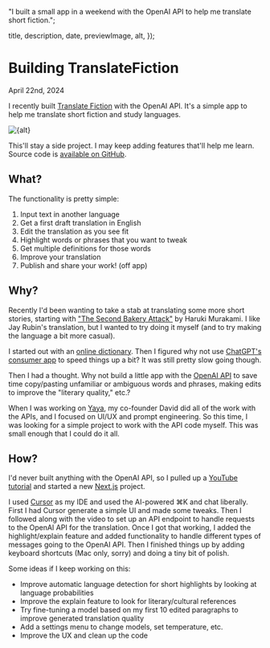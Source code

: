 
  "I built a small app in a weekend with the OpenAI API to help me translate short fiction.";

  title,
  description,
  date,
  previewImage,
  alt,
});

# Building TranslateFiction

<time dateTime={date} className="muted italic">
  April 22nd, 2024
</time>

I recently built [Translate Fiction](https://translatefiction.vercel.app) with the OpenAI API. It's a simple app to help me translate short fiction and study languages.

<Image
  src={previewImage}
  className="mx-auto"
  alt={alt}
  width={600}
  height={600}
/>

This'll stay a side project. I may keep adding features that'll help me learn. Source code is [available on GitHub](https://github.com/patrickscoleman/translatefiction).

## What?

The functionality is pretty simple:

1. Input text in another language
1. Get a first draft translation in English
1. Edit the translation as you see fit
1. Highlight words or phrases that you want to tweak
1. Get multiple definitions for those words
1. Improve your translation
1. Publish and share your work! (off app)

## Why?

Recently I'd been wanting to take a stab at translating some more short stories, starting with ["The Second Bakery Attack"](https://en.wikipedia.org/wiki/The_Second_Bakery_Attack) by Haruki Murakami. I like Jay Rubin's translation, but I wanted to try doing it myself (and to try making the language a bit more casual).

I started out with an [online dictionary](https://jisho.org/). Then I figured why not use [ChatGPT's consumer app](https://chat.openai.com/) to speed things up a bit? It was still pretty slow going though.

Then I had a thought. Why not build a little app with the [OpenAI API](https://platform.openai.com/) to save time copy/pasting unfamiliar or ambiguous words and phrases, making edits to improve the "literary quality," etc.?

When I was working on [Yaya](/posts/yaya), my co-founder David did all of the work with the APIs, and I focused on UI/UX and prompt engineering. So this time, I was looking for a simple project to work with the API code myself. This was small enough that I could do it all.

## How?

I'd never built anything with the OpenAI API, so I pulled up a [YouTube tutorial](https://www.youtube.com/watch?v=KiWClrSVgfU) and started a new [Next.js](https://nextjs.org/) project.

I used [Cursor](https://cursor.sh/) as my IDE and used the AI-powered ⌘K and chat liberally. First I had Cursor generate a simple UI and made some tweaks. Then I followed along with the video to set up an API endpoint to handle requests to the OpenAI API for the translation. Once I got that working, I added the highlight/explain feature and added functionality to handle different types of messages going to the OpenAI API. Then I finished things up by adding keyboard shortcuts (Mac only, sorry) and doing a tiny bit of polish.

Some ideas if I keep working on this:

- Improve automatic language detection for short highlights by looking at language probabilities
- Improve the explain feature to look for literary/cultural references
- Try fine-tuning a model based on my first 10 edited paragraphs to improve generated translation quality
- Add a settings menu to change models, set temperature, etc.
- Improve the UX and clean up the code
